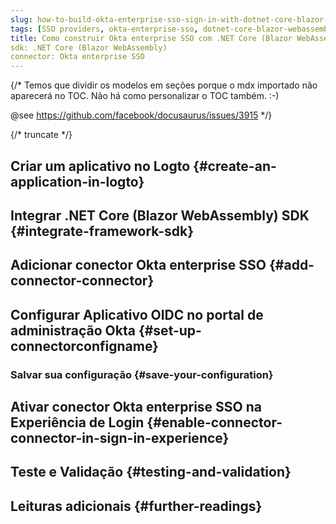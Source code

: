 ```yaml
---
slug: how-to-build-okta-enterprise-sso-sign-in-with-dotnet-core-blazor-webassembly-and-logto
tags: [SSO providers, okta-enterprise-sso, dotnet-core-blazor-webassembly, c#, SAML authentication, enterprise login, SSO login]
title: Como construir Okta enterprise SSO com .NET Core (Blazor WebAssembly)
sdk: .NET Core (Blazor WebAssembly)
connector: Okta enterprise SSO
---
```


{/*
  Temos que dividir os modelos em seções porque o mdx importado não aparecerá no TOC.
  Não há como personalizar o TOC também. :-)

  @see https://github.com/facebook/docusaurus/issues/3915
*/}




{/* truncate */}

<Intro connector={connector} sdk=".NET Core (Blazor WebAssembly)" link="https://learn.microsoft.com/en-us/aspnet/core/blazor/hosting-models#blazor-webassembly" />

## Criar um aplicativo no Logto \{#create-an-application-in-logto}

<CreateApplication type="Aplicativo de página única" framework=".NET Core (Blazor WebAssembly)" />

## Integrar .NET Core (Blazor WebAssembly) SDK \{#integrate-framework-sdk}

<IntegrateSdk />

## Adicionar conector Okta enterprise SSO \{#add-connector-connector}

<AddSsoConnector framework=".NET Core (Blazor WebAssembly)" />

## Configurar Aplicativo OIDC no portal de administração Okta \{#set-up-connectorconfigname}

<ConnectorGuide />

### Salvar sua configuração \{#save-your-configuration}

<SaveYourConfiguration connector={connector} />

## Ativar conector Okta enterprise SSO na Experiência de Login \{#enable-connector-connector-in-sign-in-experience}

<EnableSsoConnector />

## Teste e Validação \{#testing-and-validation}

<TestingAndValidation connector={connector} sdk=".NET Core (Blazor WebAssembly)" />

## Leituras adicionais \{#further-readings}

<FurtherReadings />